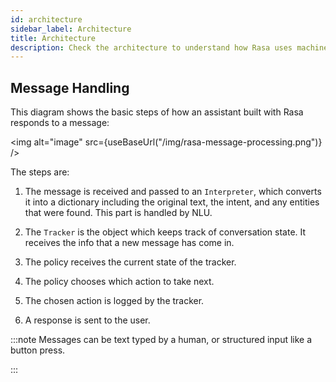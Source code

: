 ```yaml
---
id: architecture
sidebar_label: Architecture
title: Architecture
description: Check the architecture to understand how Rasa uses machine learning, context and state of the conversation to predict the next action of the AI Assistant.
---
```


## Message Handling

This diagram shows the basic steps of how an assistant built with Rasa
responds to a message:



<img alt="image" src={useBaseUrl("/img/rasa-message-processing.png")} />

The steps are:

1. The message is received and passed to an `Interpreter`, which
   converts it into a dictionary including the original text, the intent,
   and any entities that were found. This part is handled by NLU.

2. The `Tracker` is the object which keeps track of conversation state.
   It receives the info that a new message has come in.

3. The policy receives the current state of the tracker.

4. The policy chooses which action to take next.

5. The chosen action is logged by the tracker.

6. A response is sent to the user.

:::note
Messages can be text typed by a human, or structured input
like a button press.

:::
